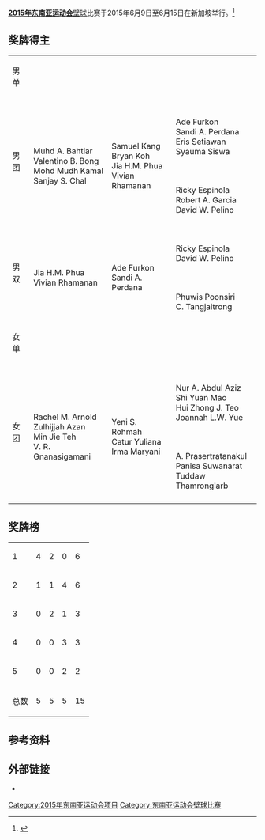 '''[[2015年东南亚运动会|2015年东南亚运动会]]'''[[壁球|壁球]]比赛于2015年6月9日至6月15日在新加坡举行。<ref>{{cite web |title=2015年东南亚运动会壁球比赛 |url=https://www.seagames2015.com/the-games/sports/squash |deadurl=yes |archiveurl=https://web.archive.org/web/20150414064423/https://www.seagames2015.com/the-games/sports/squash |archivedate=2015-04-14 |accessdate=2015-06-03 }}</ref>



==奖牌得主==
{|{{MedalistTable|type=项目}}
|-
|rowspan=2|男单
|rowspan=2|{{flagIOC2medalist|Sanjay S. Chal|MAS|2015年东南亚运动会}}
|rowspan=2|{{flagIOC2medalist|Muhd A. Bahtiar|MAS|2015年东南亚运动会}}
|{{flagIOC2medalist|Bryan Koh|SIN|2015年东南亚运动会}}
|-
|{{flagIOC2medalist|Samuel Kang|SIN|2015年东南亚运动会}}
|-
|rowspan=2|男团
|rowspan=2|{{flagIOC2team|MAS|2015年东南亚运动会}}<br />Muhd A. Bahtiar<br />Valentino B. Bong<br />Mohd Mudh Kamal<br />Sanjay S. Chal
|rowspan=2|{{flagIOC2team|SIN|2015年东南亚运动会}}<br />Samuel Kang<br />Bryan Koh<br />Jia H.M. Phua<br>Vivian Rhamanan
|{{flagIOC2team|INA|2015年东南亚运动会}}<br />Ade Furkon<br />Sandi A. Perdana<br />Eris Setiawan<br />Syauma Siswa
|-
|{{flagIOC2team|PHI|2015年东南亚运动会}}<br />Ricky Espinola<br />Robert A. Garcia<br />David W. Pelino
|-
|rowspan=2|男双
|rowspan=2|{{flagIOC2team|SIN|2015年东南亚运动会}}<br />Jia H.M. Phua<br />Vivian Rhamanan
|rowspan=2|{{flagIOC2team|INA|2015年东南亚运动会}}<br />Ade Furkon<br />Sandi A. Perdana
|{{flagIOC2team|PHI|2015年东南亚运动会}}<br />Ricky Espinola<br />David W. Pelino
|-
|{{flagIOC2team|THA|2015年东南亚运动会}}<br />Phuwis Poonsiri<br />C. Tangjaitrong
|-
|rowspan=2|女单
|rowspan=2|{{flagIOC2medalist|Rachel M. Arnold|MAS|2015年东南亚运动会}}
|rowspan=2|{{flagIOC2medalist|V. R. Gnanasigamani|MAS|2015年东南亚运动会}}
|{{flagIOC2medalist|Jemyca Aribado|PHI|2015年东南亚运动会}}
|-
|{{flagIOC2medalist|Mao Shi Yuan|SIN|2015年东南亚运动会}}
|-
|rowspan=2|女团
|rowspan=2|{{flagIOC2team|MAS|2015年东南亚运动会}}<br />Rachel M. Arnold<br />Zulhijjah Azan<br />Min Jie Teh<br />V. R. Gnanasigamani
|rowspan=2|{{flagIOC2team|INA|2015年东南亚运动会}}<br />Yeni S. Rohmah<br />Catur Yuliana<br />Irma Maryani
|{{flagIOC2team|SIN|2015年东南亚运动会}}<br />Nur A. Abdul Aziz<br />Shi Yuan Mao<br />Hui Zhong J. Teo<br />Joannah L.W. Yue
|-
|{{flagIOC2team|THA|2015年东南亚运动会}}<br />A. Prasertratanakul<br />Panisa Suwanarat<br />Tuddaw Thamronglarb
|-
|}

==奖牌榜==
{| {{RankedMedalTable|nation-width=200px}}
|-
|1||align=left|{{flagIOC2team|MAS|2015年东南亚运动会}}||4  ||2  ||0  ||6
|-style="background:#ccccff"
|2||align=left|{{flagIOC2team|SIN|2015年东南亚运动会}}||1  ||1  ||4  ||6
|-
|3||align=left|{{flagIOC2team|INA|2015年东南亚运动会}}||0  ||2  ||1  ||3
|-
|4||align=left|{{flagIOC2team|PHI|2015年东南亚运动会}}||0  ||0  ||3  ||3
|-
|5||align=left|{{flagIOC2team|THA|2015年东南亚运动会}}||0  ||0  ||2  ||2
|-
!colspan=2|总数 || 5 || 5 || 5 || 15
|}

==参考资料==
{{reflist}}

==外部链接==
* {{官方网站|https://www.seagames2015.com/the-games/competition-schedule}} 

{{2015年东南亚运动会项目}}

[[Category:2015年东南亚运动会项目|Category:2015年东南亚运动会项目]]
[[Category:东南亚运动会壁球比赛|Category:东南亚运动会壁球比赛]]